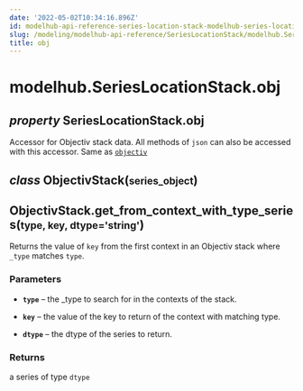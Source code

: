 ```yaml
---
date: '2022-05-02T10:34:16.896Z'
id: modelhub-api-reference-series-location-stack-modelhub-series-location-stack-obj
slug: /modeling/modelhub-api-reference/SeriesLocationStack/modelhub.SeriesLocationStack.obj/
title: obj
---
```


# modelhub.SeriesLocationStack.obj

<div class="property">

<h2 class="signature-property"><span class="type-annotation"><em>property</em></span> <span class="additional-name">SeriesLocationStack.</span><span class="name">obj</span></h2>


<div class="content">

Accessor for Objectiv stack data. All methods of `json` can also be accessed with this
accessor. Same as [`objectiv`](/docs/modeling/modelhub-api-reference/SeriesLocationStack/modelhub.SeriesLocationStack.objectiv/#modelhub.SeriesLocationStack.objectiv)

<div class="class">

<h2 class="signature-class"><span class="type-annotation"><em>class</em></span> <span class="name">ObjectivStack(</span><small class="parameter-list"><span class="parameter" id="series_object">series_object</span></small>)</h2>


<div class="content">

<div class="method">

<h2 class="signature-method"><span class="additional-name">ObjectivStack.</span><span class="name">get_from_context_with_type_series(</span><small class="parameter-list"><span class="parameter" id="type">type</span>, <span class="parameter" id="key">key</span>, <span class="parameter" id="dtype">dtype='string'</span></small>)</h2>


<div class="content">

Returns the value of `key` from the first context in an Objectiv stack where `_type` matches `type`.


### Parameters

* **`type`** – the _type to search for in the contexts of the stack.

* **`key`** – the value of the key to return of the context with matching type.

* **`dtype`** – the dtype of the series to return.



### Returns

a series of type `dtype`



</div>

</div>

</div>

</div>

</div>

</div>

